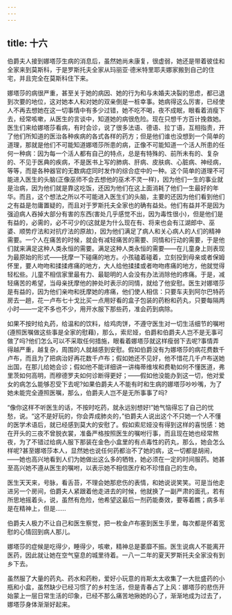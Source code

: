 ```yaml
---
---
---
```

title: 十六
---




伯爵夫人接到娜塔莎生病的消息后，虽然她尚未康复，很虚弱，她还是带着彼佳和全家来到莫斯科，于是罗斯托夫全家从玛丽亚·德米特里耶夫娜家搬到自己的住宅，并且完全在莫斯科住下来。

娜塔莎的病很严重，甚至关于她的病因、她的行为和与未婚夫决裂的思虑，都已退到次要的地位，这对她本人和对她的双亲倒是一桩幸事。她病得这么厉害，已经使人不再去想她在这一切事情中有多少过错，她不吃不喝，夜不成眠，眼看着消瘦下去，经常咳嗽，从医生的言谈中，知道她的病很危险。现在只想千方百计挽救她。医生们来给娜塔莎看病，有时会诊，说了很多法语、德语、拉丁语，互相指责，开了他们所知道的医治各种疾病的各式各样的药方；但是他们谁也没想到一个简单的道理，那就是他们不可能知道娜塔莎所患的病，正像不可能知道一个活人所患的任何一种病：因为每一个活人都有自己的特点，总是有特殊的、前所未有的、复杂的、不见于医典的疾病，不是医书上写的肺病、肝病、皮肤病、心脏病、神经病，等等，而是各种器官的无数病症同时发作的综合症中的一种。这个简单的道理不可能进入医生的头脑(正像巫师不会去想他的巫术不灵一样)，因为他们一生的事业就是治病，因为他们就是靠这吃饭，还因为他们在这上面消耗了他们一生最好的年华。而且，这个想法之所以不可能进入医生们的头脑，主要的还因为他们看到他们之有益是勿庸置疑的，而且对于罗斯托夫全家也的确有益处。他们有益并不是因为强迫病人吞掉大部分有害的东西(害处几乎感觉不出，因为毒性很小)，但是他们是有益的，必需的，必不可少的(这就是为什么现在有、将来也会有江湖郎中、巫婆、顺势疗法和对抗疗法的原故)，因为他们满足了病人和关心病人的人们的精神需要。一个人在痛苦的时候，就会有减轻痛苦的需要、同情和行动的需要，于是他们就来满足这种人类永恒的需要。满足这种人类永恒的需要——在儿童身上则表现为最原始的形式——抚摩一下碰痛的地方。小孩磕着碰着，立刻投到母亲或者保姆怀里，要人吻吻和揉揉疼痛的地方，大人给他揉揉或者吻吻疼痛的地方，他就觉得轻松些。儿童不相信家里最有力、最聪明的人会没有办法消除他的疼痛。于是，减轻痛苦的希望，当母亲抚摩他的肿处时表示的同情，就给了他安慰。医生对娜塔莎是有益的，因为他们亲吻和抚摩她的疼痛，他们使人相信：只要车夫到阿尔巴特药房去一趟，花一卢布七十戈比买一点用好看的盒子包装的药粉和药丸，只要每隔两小时——一定不多也不少，用开水服下那些药，准会药到病除。

如果不按时给丸药，给温和的饮料，给鸡肉饼，不遵守医生对一切生活细节的嘱咐(遵照医嘱做这些事是全家的慰藉)，那么，索尼娅，伯爵和伯爵夫人岂不是无事可做了吗?他们怎么可以不采取任何措施，眼看着娜塔莎就这样瘦弱下去呢?事情弄得越严重，越复杂，周围的人就越感到安慰。假如伯爵没有为娜塔莎的病花费数千卢布，而且为了把病治好再花数千卢布；假如她还不见好，他不惜花几千卢布送她出国，在那儿给她会诊；假如他不能详细讲一讲梅蒂维埃和费勒如何不懂医道，弗里茨如何高明，而穆德罗夫如何诊断得更好；——假如他没能办到这一切，他对爱女的病怎么能够忍受下去呢?如果伯爵夫人不能有时和生病的娜塔莎吵吵嘴，为了她未能完全遵照医嘱，那么，伯爵夫人岂不是无所事事了吗?

“像你这样不听医生的话，不按时吃药，就永远别想好!”她气恼得忘了自己的忧愁，说。“这不是好玩的，你会弄成肺炎的，”伯爵夫人说出这个不只她一个人不懂的医学术语后，就已经感到莫大的安慰了。假如索尼娅没有得到这样的喜悦感：她在开头的三夜不曾脱衣裳，准备严格按照医生的嘱咐行事，而且现在她也经常熬夜，为了不错过给病人服下那装在金色小盒里的有点毒性的药丸，那么，她会怎么样呢?甚至娜塔莎本人，显然她也说任何药都治不了她的病，这一切都是胡闹，——她也高兴地看到人们为她做出这么多的牺牲，她必须在一定的时间服药。她甚至高兴她不遵从医生的嘱咐，以表示她不相信医疗和不珍惜自己的生命。

医生天天来，号脉，看舌苔，不理会她那悲伤的表情，和她说说笑笑。可是当他走进另一个房间，伯爵夫人紧跟着他走进去的时候，他就换了一副严肃的面孔，若有所思地摇着头，说，虽然有危险，他希望这最后一剂药能奏效，要等着瞧；病多半是在精神上，但是……

伯爵夫人极力不让自己和医生察觉，把一枚金卢布塞到医生手里，每次都是怀着宽慰的心情回到病人那儿。

娜塔莎的症候是吃得少，睡得少，咳嗽，精神总是萎靡不振。医生说病人不能离开医药，因此就让她在空气窒息的城里待着。一八一二年的夏天罗斯托夫全家没有到乡下去。

虽然服了大量的药丸、药水和药粉，爱好小玩意的肖斯太太收集了一大批盛药的小瓶和小盒，虽然缺少已经习惯了的乡村生活，但是青春占了上风：娜塔莎的悲伤开始蒙上一层日常生活的印象，已经不那么痛苦地揪她的心了，渐渐地成为过去了，娜塔莎身体渐渐好起来。